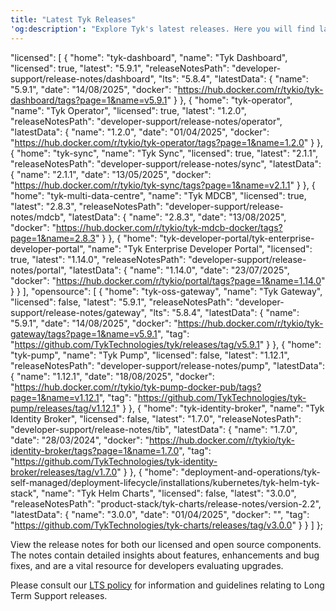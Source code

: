 ```yaml
---
title: "Latest Tyk Releases"
'og:description': "Explore Tyk's latest releases. Here you will find latest releases and access to docker images and release notes for all our platforms."
---
```


  "licensed": [
    {
      "home": "tyk-dashboard",
      "name": "Tyk Dashboard",
      "licensed": true,
      "latest": "5.9.1",
      "releaseNotesPath": "developer-support/release-notes/dashboard",
      "lts": "5.8.4",
      "latestData": {
        "name": "5.9.1",
        "date": "14/08/2025",
        "docker": "https://hub.docker.com/r/tykio/tyk-dashboard/tags?page=1&name=v5.9.1"
      }
    },
    {
      "home": "tyk-operator",
      "name": "Tyk Operator",
      "licensed": true,
      "latest": "1.2.0",
      "releaseNotesPath": "developer-support/release-notes/operator",
      "latestData": {
        "name": "1.2.0",
        "date": "01/04/2025",
        "docker": "https://hub.docker.com/r/tykio/tyk-operator/tags?page=1&name=1.2.0"
      }
    },
    {
      "home": "tyk-sync",
      "name": "Tyk Sync",
      "licensed": true,
      "latest": "2.1.1",
      "releaseNotesPath": "developer-support/release-notes/sync",
      "latestData": {
        "name": "2.1.1",
        "date": "13/05/2025",
        "docker": "https://hub.docker.com/r/tykio/tyk-sync/tags?page=1&name=v2.1.1"
      }
    },
    {
      "home": "tyk-multi-data-centre",
      "name": "Tyk MDCB",
      "licensed": true,
      "latest": "2.8.3",
      "releaseNotesPath": "developer-support/release-notes/mdcb",
      "latestData": {
        "name": "2.8.3",
        "date": "13/08/2025",
        "docker": "https://hub.docker.com/r/tykio/tyk-mdcb-docker/tags?page=1&name=2.8.3"
      }
    },
    {
      "home": "tyk-developer-portal/tyk-enterprise-developer-portal",
      "name": "Tyk Enterprise Developer Portal",
      "licensed": true,
      "latest": "1.14.0",
      "releaseNotesPath": "developer-support/release-notes/portal",
      "latestData": {
        "name": "1.14.0",
        "date": "23/07/2025",
        "docker": "https://hub.docker.com/r/tykio/portal/tags?page=1&name=1.14.0"
      }
    }
  ],
  "opensource": [
    {
      "home": "tyk-oss-gateway",
      "name": "Tyk Gateway",
      "licensed": false,
      "latest": "5.9.1",
      "releaseNotesPath": "developer-support/release-notes/gateway",
      "lts": "5.8.4",
      "latestData": {
        "name": "5.9.1",
        "date": "14/08/2025",
        "docker": "https://hub.docker.com/r/tykio/tyk-gateway/tags?page=1&name=v5.9.1",
        "tag": "https://github.com/TykTechnologies/tyk/releases/tag/v5.9.1"
      }
    },
    {
      "home": "tyk-pump",
      "name": "Tyk Pump",
      "licensed": false,
      "latest": "1.12.1",
      "releaseNotesPath": "developer-support/release-notes/pump",
      "latestData": {
        "name": "1.12.1",
        "date": "18/08/2025",
        "docker": "https://hub.docker.com/r/tykio/tyk-pump-docker-pub/tags?page=1&name=v1.12.1",
        "tag": "https://github.com/TykTechnologies/tyk-pump/releases/tag/v1.12.1"
      }
    },
    {
      "home": "tyk-identity-broker",
      "name": "Tyk Identity Broker",
      "licensed": false,
      "latest": "1.7.0",
      "releaseNotesPath": "developer-support/release-notes/tib",
      "latestData": {
        "name": "1.7.0",
        "date": "28/03/2024",
        "docker": "https://hub.docker.com/r/tykio/tyk-identity-broker/tags?page=1&name=1.7.0",
        "tag": "https://github.com/TykTechnologies/tyk-identity-broker/releases/tag/v1.7.0"
      }
    },
    {
      "home": "deployment-and-operations/tyk-self-managed/deployment-lifecycle/installations/kubernetes/tyk-helm-tyk-stack",
      "name": "Tyk Helm Charts",
      "licensed": false,
      "latest": "3.0.0",
      "releaseNotesPath": "product-stack/tyk-charts/release-notes/version-2.2",
      "latestData": {
        "name": "3.0.0",
        "date": "01/04/2025",
        "docker": "",
        "tag": "https://github.com/TykTechnologies/tyk-charts/releases/tag/v3.0.0"
      }
    }
  ]
};


View the release notes for both our licensed and open source components. The notes contain detailed insights about features, enhancements and bug fixes, and are a vital resource for developers evaluating upgrades.

Please consult our [LTS policy](/developer-support/release-types/long-term-support) for information and guidelines relating to Long Term Support releases.

<ReleaseSummaryComponent releaseData={releaseData} />
